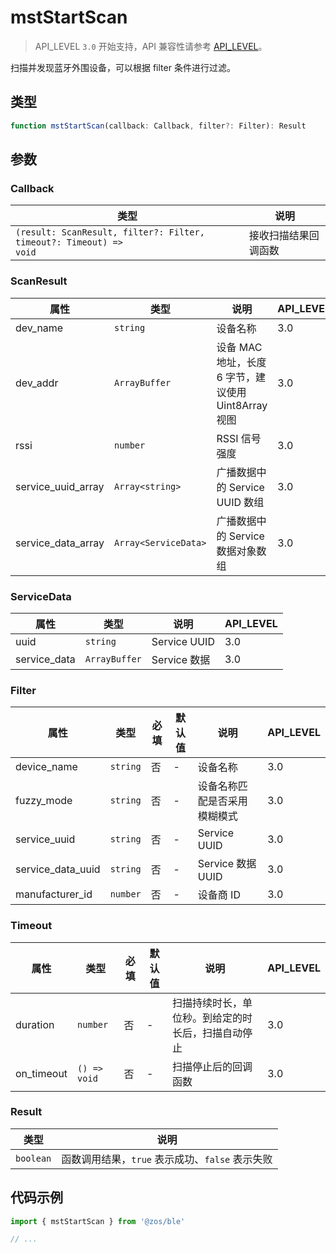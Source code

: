 # mstStartScan

> API_LEVEL `3.0` 开始支持，API 兼容性请参考 [API_LEVEL](../../../../guides/framework/device/compatibility.md)。

扫描并发现蓝牙外围设备，可以根据 filter 条件进行过滤。

## 类型

```ts
function mstStartScan(callback: Callback, filter?: Filter): Result
```

## 参数

### Callback

| 类型                                                                              | 说明                 |
| --------------------------------------------------------------------------------- | -------------------- |
| <code>(result: ScanResult, filter?: Filter, timeout?: Timeout) =&#62; void</code> | 接收扫描结果回调函数 |

### ScanResult

| 属性               | 类型                                    | 说明                                                 | API_LEVEL |
| ------------------ | --------------------------------------- | ---------------------------------------------------- | --------- |
| dev_name           | <code>string</code>                     | 设备名称                                             | 3.0       |
| dev_addr           | <code>ArrayBuffer</code>                | 设备 MAC 地址，长度 6 字节，建议使用 Uint8Array 视图 | 3.0       |
| rssi               | <code>number</code>                     | RSSI 信号强度                                        | 3.0       |
| service_uuid_array | <code>Array&#60;string&#62;</code>      | 广播数据中的 Service UUID 数组                       | 3.0       |
| service_data_array | <code>Array&#60;ServiceData&#62;</code> | 广播数据中的 Service 数据对象数组                    | 3.0       |

### ServiceData

| 属性         | 类型                     | 说明         | API_LEVEL |
| ------------ | ------------------------ | ------------ | --------- |
| uuid         | <code>string</code>      | Service UUID | 3.0       |
| service_data | <code>ArrayBuffer</code> | Service 数据 | 3.0       |

### Filter

| 属性              | 类型                | 必填 | 默认值 | 说明                         | API_LEVEL |
| ----------------- | ------------------- | ---- | ------ | ---------------------------- | --------- |
| device_name       | <code>string</code> | 否   | -      | 设备名称                     | 3.0       |
| fuzzy_mode        | <code>string</code> | 否   | -      | 设备名称匹配是否采用模糊模式 | 3.0       |
| service_uuid      | <code>string</code> | 否   | -      | Service UUID                 | 3.0       |
| service_data_uuid | <code>string</code> | 否   | -      | Service 数据 UUID            | 3.0       |
| manufacturer_id   | <code>number</code> | 否   | -      | 设备商 ID                    | 3.0       |

### Timeout

| 属性       | 类型                        | 必填 | 默认值 | 说明                                               | API_LEVEL |
| ---------- | --------------------------- | ---- | ------ | -------------------------------------------------- | --------- |
| duration   | <code>number</code>         | 否   | -      | 扫描持续时长，单位秒。到给定的时长后，扫描自动停止 | 3.0       |
| on_timeout | <code>() =&#62; void</code> | 否   | -      | 扫描停止后的回调函数                               | 3.0       |

### Result

| 类型                 | 说明                                            |
| -------------------- | ----------------------------------------------- |
| <code>boolean</code> | 函数调用结果，`true` 表示成功、`false` 表示失败 |

## 代码示例

```js
import { mstStartScan } from '@zos/ble'

// ...
```
